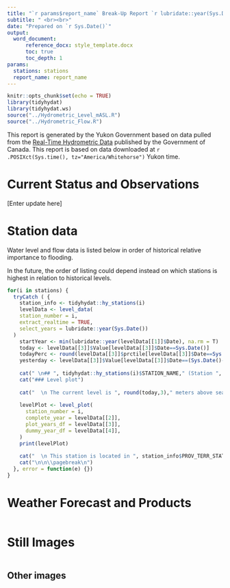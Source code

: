 ```yaml
---
title: "`r params$report_name` Break-Up Report `r lubridate::year(Sys.Date())`"
subtitle: " <br><br>"
date: "Prepared on `r Sys.Date()`"
output: 
  word_document:
      reference_docx: style_template.docx
      toc: true
      toc_depth: 1
params:
  stations: stations
  report_name: report_name
---
```


```r
knitr::opts_chunk$set(echo = TRUE)
library(tidyhydat)
library(tidyhydat.ws)
source("../Hydrometric_Level_mASL.R")
source("../Hydrometric_Flow.R")
```

This report is generated by the Yukon Government based on data pulled from the [Real-Time Hydrometric Data](https://wateroffice.ec.gc.ca/mainmenu/real_time_data_index_e.html) published by the Government of Canada. This report is based on data downloaded at `r .POSIXct(Sys.time(), tz="America/Whitehorse")` Yukon time.

# Current Status and Observations

[Enter update here]

\newpage

# Station data

Water level and flow data is listed below in order of historical relative importance to flooding.

In the future, the order of listing could depend instead on which stations is highest in relation to historical levels.

```r

for(i in stations) {
  tryCatch ( {
    station_info <- tidyhydat::hy_stations(i)
    levelData <- level_data(
    station_number = i,
    extract_realtime = TRUE,
    select_years = lubridate::year(Sys.Date())
  )
    startYear <- min(lubridate::year(levelData[[1]]$Date), na.rm = T)
    today <- levelData[[3]]$Value[levelData[[3]]$Date==Sys.Date()]
    todayPerc <- round(levelData[[3]]$prctile[levelData[[3]]$Date==Sys.Date()],2)
    yesterday <- levelData[[3]]$Value[levelData[[3]]$Date==(Sys.Date()-1)]
  
    cat(" \n## ", tidyhydat::hy_stations(i)$STATION_NAME," (Station ", i, ")  \n")
    cat("### Level plot")
  
    cat("  \n The current level is ", round(today,3)," meters above sea level which corresponds to the ", todayPerc, " percentile of historic levels for this station. Since yesterday, the level has ", ifelse(today<yesterday, "decreased", "increased"), "by ", round(abs(today-yesterday), 3)," meters.  \n")
  
    levelPlot <- level_plot(
      station_number = i,
      complete_year = levelData[[2]],
      plot_years_df = levelData[[3]],
      dummy_year_df = levelData[[4]],
    )
    print(levelPlot)
  
    cat("  \n This station is located in ", station_info$PROV_TERR_STATE_LOC, " at longitude ", round(station_info$LONGITUDE, 2), ", latitude ", round(station_info$LATITUDE,2), ". Data collection began in ", startYear, " and the historic data are ", spatstat.utils::percentage(sum(stats::complete.cases(levelData[[1]]))/nrow(levelData[[1]])), " complete.  \n")
    cat("\n\n\\pagebreak\n")
  }, error = function(e) {})
}
```

# Weather Forecast and Products

```r

```

# Still Images

```r

```

## Other images

```r

```
